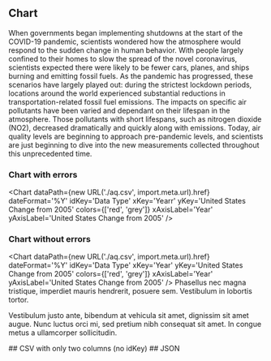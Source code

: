 <Block>
  <Prose>

## Chart

When governments began implementing shutdowns at the start of the COVID-19 pandemic, scientists wondered how the atmosphere would respond to the sudden change in human behavior. With people largely confined to their homes to slow the spread of the novel coronavirus, scientists expected there were likely to be fewer cars, planes, and ships burning and emitting fossil fuels. As the pandemic has progressed, these scenarios have largely played out: during the strictest lockdown periods, locations around the world experienced substantial reductions in transportation-related fossil fuel emissions. The impacts on specific air pollutants have been varied and dependant on their lifespan in the atmosphere. Those pollutants with short lifespans, such as nitrogen dioxide (NO2), decreased dramatically and quickly along with emissions. Today, air quality levels are beginning to approach pre-pandemic levels, and scientists are just beginning to dive into the new measurements collected throughout this unprecedented time.

### Chart with errors
<Chart
  dataPath={new URL('./aq.csv', import.meta.url).href}
  dateFormat='%Y'
  idKey='Data Type'
  xKey='Yearr'
  yKey='United States Change from 2005'
  colors={['red', 'grey']}
  xAxisLabel='Year'
  yAxisLabel='United States Change from 2005'
/>

### Chart without errors

<Chart
  dataPath={new URL('./aq.csv', import.meta.url).href}
  dateFormat='%Y'
  idKey='Data Type'
  xKey='Year'
  yKey='United States Change from 2005'
  colors={['red', 'grey']}
  xAxisLabel='Year'
  yAxisLabel='United States Change from 2005'
/>
Phasellus nec magna tristique, imperdiet mauris hendrerit, posuere sem. Vestibulum in lobortis tortor.

Vestibulum justo ante, bibendum at vehicula sit amet, dignissim sit amet augue. Nunc luctus orci mi, sed pretium nibh consequat sit amet. In congue metus a ullamcorper sollicitudin.

</Prose>
</Block>

<Block>
  <Prose>
    ## CSV with only two columns (no idKey)
    <Chart
      dataPath={new URL('./two-column.csv', import.meta.url).href}
      dateFormat='%Y'
      xKey='year'
      yKey='change'
      xAxisLabel='NO2 change from 2005 to 2010'
      yAxisLabel=''
    />
  </Prose>
</Block>

<Block>
  <Prose>
    ## JSON
    <Chart
      dataPath={new URL('raw:./sample.json', import.meta.url).href}
      dateFormat='%Y'
      xKey='time'
      yKey='visitors'
      xAxisLabel='Year'
      yAxisLabel='United States Change from 2005'
    />
  </Prose>
</Block>


<Block type='wide'>
  <Figure>
    <Chart
      dataPath='/public/example.csv'
      dateFormat='%m/%d/%Y'
      idKey='County'
      xKey='Test Date'
      yKey='New Positives'
      highlightStart='12/10/2021'
      highlightEnd='01/20/2022'
      highlightLabel='Omicron'
      xAxisLabel='Date'
      yAxisLabel='Positive case'
      altTitle='Covid postivie case per county in New York State'
      altDesc='The chart shows the big peak at omicron.'
    />
    <Caption attrAuthor='somebody' attrUrl='https://developmentseed.org' />
  </Figure>
</Block>
